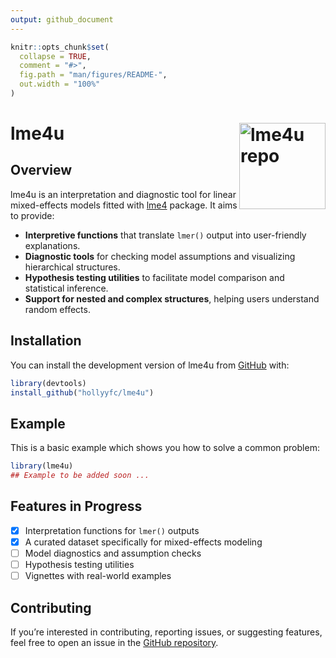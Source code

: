 ```yaml
---
output: github_document
---
```


<!-- README.md is generated from README.Rmd. Please edit that file -->

```r
knitr::opts_chunk$set(
  collapse = TRUE,
  comment = "#>",
  fig.path = "man/figures/README-",
  out.width = "100%"
)
```

# lme4u <a href="https://github.com/hollyyfc/lme4u"><img src="man/figures/logo.png" align="right" height="138" alt="lme4u repo" /></a>

<!-- badges: start -->
<!-- badges: end -->

## Overview

lme4u is an interpretation and diagnostic tool for linear mixed-effects models fitted with [lme4](https://cran.r-project.org/web/packages/lme4/index.html) package. It aims to provide:

- **Interpretive functions** that translate `lmer()` output into user-friendly explanations.
- **Diagnostic tools** for checking model assumptions and visualizing hierarchical structures.
- **Hypothesis testing utilities** to facilitate model comparison and statistical inference.
- **Support for nested and complex structures**, helping users understand random effects.

## Installation

You can install the development version of lme4u from [GitHub](https://github.com/) with:

```r
library(devtools)
install_github("hollyyfc/lme4u")
```

## Example

This is a basic example which shows you how to solve a common problem:

```r
library(lme4u)
## Example to be added soon ...
```

## Features in Progress

- [x] Interpretation functions for `lmer()` outputs
- [x] A curated dataset specifically for mixed-effects modeling
- [ ] Model diagnostics and assumption checks
- [ ] Hypothesis testing utilities
- [ ] Vignettes with real-world examples

## Contributing

If you’re interested in contributing, reporting issues, or suggesting features, feel free to open an issue in the [GitHub repository](https://github.com/hollyyfc/lme4u/issues).

